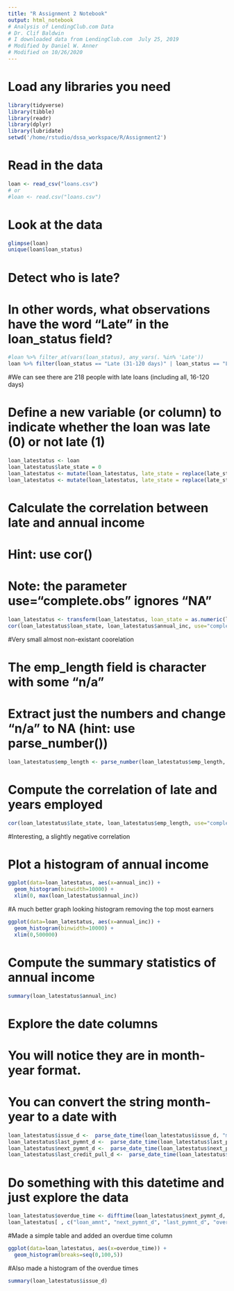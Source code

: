 ```yaml
---
title: "R Assignment 2 Notebook"
output: html_notebook
# Analysis of LendingClub.com Data
# Dr. Clif Baldwin
# I downloaded data from LendingClub.com  July 25, 2019  
# Modified by Daniel W. Anner
# Modified on 10/26/2020
---
```

# Load any libraries you need
```r
library(tidyverse)
library(tibble)
library(readr)
library(dplyr)
library(lubridate)
setwd('/home/rstudio/dssa_workspace/R/Assignment2')
```

# Read in the data
```r
loan <- read_csv("loans.csv")
# or 
#loan <- read.csv("loans.csv")
```

# Look at the data
```r
glimpse(loan)
unique(loan$loan_status)
```

# Detect who is late?
# In other words, what observations have the word "Late" in the loan_status field?
```r
#loan %>% filter_at(vars(loan_status), any_vars(. %in% 'Late'))
loan %>% filter(loan_status == "Late (31-120 days)" | loan_status == "Late (16-30 days)")
```
#We can see there are 218 people with late loans (including all, 16-120 days)

# Define a new variable (or column) to indicate whether the loan was late (0) or not late (1)
```r
loan_latestatus <- loan
loan_latestatus$late_state = 0
loan_latestatus <- mutate(loan_latestatus, late_state = replace(late_state, loan_status == "Late (31-120 days)", 1))
loan_latestatus <- mutate(loan_latestatus, late_state = replace(late_state, loan_status == "Late (16-30 days)", 1))
```

# Calculate the correlation between late and annual income 
#   Hint: use cor()
#   Note: the parameter use="complete.obs" ignores "NA"
```r
loan_latestatus <- transform(loan_latestatus, loan_state = as.numeric(late_state))
cor(loan_latestatus$loan_state, loan_latestatus$annual_inc, use="complete.obs")
```
#Very small almost non-existant coorelation


# The emp_length field is character with some "n/a"
# Extract just the numbers and change "n/a" to NA (hint: use parse_number())
```r
loan_latestatus$emp_length <- parse_number(loan_latestatus$emp_length, na= c("n/a", "NA"))
```

# Compute the correlation of late and years employed
```r
cor(loan_latestatus$late_state, loan_latestatus$emp_length, use="complete.obs")
```
#Interesting, a slightly negative correlation

# Plot a histogram of annual income 
```r
ggplot(data=loan_latestatus, aes(x=annual_inc)) +
  geom_histogram(binwidth=10000) +
  xlim(0, max(loan_latestatus$annual_inc))
```

#A much better graph looking histogram removing the top most earners
```r
ggplot(data=loan_latestatus, aes(x=annual_inc)) +
  geom_histogram(binwidth=10000) +
  xlim(0,500000)
```

# Compute the summary statistics of annual income
```r
summary(loan_latestatus$annual_inc)
```

# Explore the date columns
# You will notice they are in month-year format.
# You can convert the string month-year to a date with 
```r
loan_latestatus$issue_d <-  parse_date_time(loan_latestatus$issue_d, "my")
loan_latestatus$last_pymnt_d <-  parse_date_time(loan_latestatus$last_pymnt_d, "my")
loan_latestatus$next_pymnt_d <-  parse_date_time(loan_latestatus$next_pymnt_d, "my")
loan_latestatus$last_credit_pull_d <-  parse_date_time(loan_latestatus$last_credit_pull_d, "my")
```

# Do something with this datetime and just explore the data
```r
loan_latestatus$overdue_time <- difftime(loan_latestatus$next_pymnt_d, loan_latestatus$last_pymnt_d, units="days")
loan_latestatus[ , c("loan_amnt", "next_pymnt_d", "last_pymnt_d", "overdue_time")]
```
#Made a simple table and added an overdue time column
```r
ggplot(data=loan_latestatus, aes(x=overdue_time)) +
  geom_histogram(breaks=seq(0,100,5))
```
#Also made a histogram of the overdue times

```r
summary(loan_latestatus$issue_d)
```






























